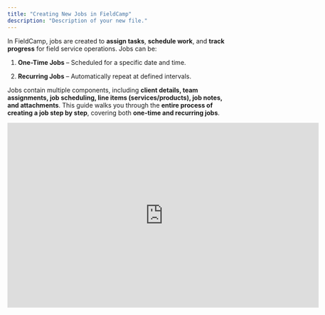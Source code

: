 ```yaml
---
title: "Creating New Jobs in FieldCamp"
description: "Description of your new file."
---
```


In FieldCamp, jobs are created to **assign tasks**, **schedule work**, and **track progress** for field service operations. Jobs can be:

1. **One-Time Jobs** – Scheduled for a specific date and time.

2. **Recurring Jobs** – Automatically repeat at defined intervals.

Jobs contain multiple components, including **client details, team assignments, job scheduling, line items (services/products), job notes, and attachments**. This guide walks you through the **entire process of creating a job step by step**, covering both **one-time and recurring jobs**.

<iframe width="700" height="415" src="https://www.youtube.com/embed/-TMT4LnbwJ4?si=5vyTf-WnuuVjgl_2" title="YouTube video player" frameborder="0" allow="accelerometer; autoplay; clipboard-write; encrypted-media; gyroscope; picture-in-picture; web-share" referrerpolicy="strict-origin-when-cross-origin" allowfullscreen />



***

## **Step 1: Navigating to the Job Creation Page**

![](/images/Screenshot2025-02-23at5.51.38PM.png)

1. **Log in** to FieldCamp.

2. Navigate to the **Jobs** section from the main menu.

3. Click the **“Create Job”** button to open the job creation form.

A job can be **one-time** or **recurring**.

***

## **Step 2: Enter Client Details**

At the top of the job creation form, you will find **Client Details**, which include:

* **Client Selection** – Choose an existing client from the dropdown or create a new client.

* **Billing Address** – Enter or confirm the billing address (useful for invoices and records).

* **Job Number** – A unique job number is automatically assigned.

* **Phone Number** – The client’s phone number is displayed for quick reference.

<Tip>
  *A job must always be associated with a client. If the client is new, you can add them directly from this step.*
</Tip>

***

## **Step 3: Setting the Job Schedule**

![adding new jobs](/images/Screenshot2025-02-21at16.37.30.png "new job creation")

### **📌 One-Time Job**

1. Click on the **“One-Off Job”** tab.

2. **Set the Start Date & Time:**

   * Choose a **specific date** from the date picker.

   * Enter a **start time** (optional).

3. **Set the End Date & Time (Optional):**

   * If applicable, select an **end date** and **end time** for the job.

4. **Alternative Scheduling Options:**

   * **Schedule Later** – If the time is not confirmed yet, enable this option.

   * **Any Time** – If the job doesn’t need a fixed schedule, check this option.

### **🔄 Recurring Job**

For jobs that repeat, select the **"Recurring Job"** tab.

1. **Start Date** – Choose when the job series begins.

2. **Repeats** – Define how often the job repeats (e.g., daily, weekly, monthly).

3. **Duration** – Specify how long the job should continue (e.g., 3 months, 6 months, indefinitely).

4. **Any Time Option** – If timing doesn’t matter, select **Any Time**.

<Tip>
  *Recurring jobs help in scheduling routine maintenance or repeated service tasks.*
</Tip>

***

## **Step 4: Assigning Team Members**

A job must be assigned to **one or more team members** responsible for completing the task.

1. Click **“+ Assign”** under the **Team** section.

2. Select one or more team members from the list.

3. Assigned team members will get **job notifications** and will see it in their schedule.

<Tip>
  *Proper team assignment ensures accountability and efficient workload management.*
</Tip>

***

## **Step 5: Adding Line Items (Services & Products)**

![line items inside jobs](/images/Screenshot2025-02-23at6.13.20PM.png "line items")

Line items define **what services or products** are associated with the job.

1. Click **“+ Add Line Item”** to open the item selection panel.

2. Choose from:

   * **Predefined Services** (e.g., HVAC Maintenance, Roof Repair).

   * **Products** (e.g., Replacement Parts, Materials).

3. Specify:

   * **Quantity** – Number of items or service hours.

   * **Pricing** – The cost associated with each service/product.

   * **Description** – Additional details (optional).

4. Click **Save** to add the line item.

<Tip>
  *Line items are useful for detailed invoicing and service tracking.*
</Tip>

***

## **Step 6: Adding Job Instructions & Attachments**

Detailed instructions help team members understand the job requirements.

### **✏ Job Instructions**

1. Use the **"Job Instructions"** text box to add specific notes or guidelines.

2. Examples:

   * *“Inspect HVAC system and replace filters.”*

   * *“Bring ladder for roof inspection.”*

   * *“Confirm client availability before arrival.”*

### **📎 Attach Files**

You can attach supporting documents such as:

* **Blueprints**

* **Work orders**

* **Images of past work**

* **Contracts & legal documents**

#### **How to Upload a File:**

* **Drag and drop** the file into the upload area.

* Click **"Upload File"** and select a file from your device.

<Tip>
  *Attachments provide additional context and reduce miscommunication.*
</Tip>

***

## **Step 7: Creating the Job**

Once all details are filled, review the job.

1. Ensure the **client details, schedule, team assignment, line items, and notes** are correct.

2. Click **“Create”** to finalize and save the job.

<Tip>
  *The job will now be listed in the Jobs Dashboard and assigned team members will be notified*
</Tip>

***

## **Step 8: Understanding Job Visits**

![managing visits](/images/Screenshot2025-02-23at6.15.34PM.png "visit lists")

In FieldCamp, **jobs can have multiple visits**. A **visit** is a scheduled instance of a job assigned to a technician.

1. **For One-Time Jobs**:

   * A single visit is created based on the scheduled date and time.

2. **For Recurring Jobs**:

   * Multiple visits are automatically generated.

   * Each visit is listed in the job details and calendar.

<Tip>
  *Visits help track work completion and technician assignments per job occurrence.*
</Tip>

***

## **Managing Jobs After Creation**

Once a job is created, you can manage it in the **Jobs Dashboard**.

1. **View Job Details** – Click on a job to see assigned technicians, status, and notes.

2. **Edit Jobs** – Modify scheduling, team assignments, or job instructions.

3. **Reschedule Jobs** – Adjust visit dates for ongoing jobs.

4. **Cancel or Delete Jobs** – Remove jobs if no longer needed.

📌 *Recurring jobs can be modified or canceled without affecting past visits.*

***

This guide provided a **detailed step-by-step breakdown** of **creating jobs in FieldCamp**, explaining:

* How to **set up one-time and recurring jobs**.

* The importance of **team assignment, line items, and job instructions**.

* How **visits** function for job tracking.

Following this workflow ensures **efficient scheduling, accurate job details, and streamlined team coordination**.

📌 *FieldCamp’s job creation feature simplifies task management, improves service efficiency, and keeps operations organized!*